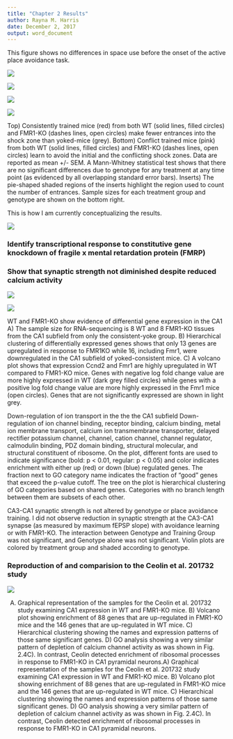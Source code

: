```yaml
---
title: "Chapter 2 Results"
author: Rayna M. Harris
date: December 2, 2017
output: word_document
---
```






This figure shows no differences in space use before the onset of the active place avoidance task.

![](../figures/fig1-04.png)


![](../figures/fig1-06.png) 


![](../figures/fig1-08.png)




![](../figures/fig1-02.png)


Top) Consistently trained mice (red) from both WT (solid lines, filled circles) and FMR1-KO (dashes lines, open circles) make fewer entrances into the shock zone than yoked-mice (grey). Bottom) Conflict trained mice (pink) from both WT (solid lines, filled circles) and FMR1-KO (dashes lines, open circles) learn to avoid the initial and the conflicting shock zones. Data are reported as mean +/- SEM. A Mann-Whitney statistical test shows that there are no significant differences due to genotype for any treatment at any time point (as evidenced by all overlapping standard error bars). Inserts) The pie-shaped shaded regions of the inserts highlight the region used to count the number of entrances. Sample sizes for each treatment group and genotype are shown on the bottom right.



This is how I am currently conceptualizing the results.

![](../figures/fig1-05.png)

### Identify transcriptional response to constitutive gene knockdown of fragile x mental retardation protein (FMRP)

### Show that synaptic strength not diminished despite reduced calcium activity 

![](../figures/fig1-09.png)




![](../figures/fig1-03.png)

WT and FMR1-KO show evidence of differential gene expression in the CA1
A)  The sample size for RNA-sequencing is 8 WT and 8 FMR1-KO tissues from the CA1 subfield from only the consistent-yoke group. B) Hierarchical clustering of differentially expressed genes shows that only 13 genes are upregulated in response to FMR1KO while 16, including Fmr1, were downregulated in the CA1 subfield of yoked-consistent mice. C) A volcano plot shows that expression Ccnd2 and Fmr1 are highly upregulated in WT compared to FMR1-KO mice. Genes with negative log fold change value are more highly expressed in WT (dark grey filled circles) while genes with a positive log fold change value are more highly expressed in the Fmr1 mice (open circles). Genes that are not significantly expressed are shown in light grey.

Down-regulation of ion transport in the the the CA1 subfield 
Down-regulation of ion channel binding, receptor binding, calcium binding, metal ion membrane transport, calcium ion transmembrane transporter, delayed rectifier potassium channel, channel, cation channel, channel regulator, calmodulin binding, PDZ domain binding, structural molecular, and structural constituent of ribosome. On the plot, different fonts are used to indicate significance (bold: p < 0.01, regular: p < 0.05) and color indicates enrichment with either up (red) or down (blue) regulated genes. The fraction next to GO category name indicates the fraction of "good" genes that exceed the p-value cutoff. The tree on the plot is hierarchical clustering of GO categories based on shared genes. Categories with no branch length between them are subsets of each other.



CA3-CA1 synaptic strength is not altered by genotype or place avoidance training.
I did not observe reduction in synaptic strength at the CA3-CA1 synapse (as measured by maximum fEPSP slope) with avoidance learning or with FMR1-KO. The interaction between Genotype and Training Group was not significant, and Genotype alone was not significant. Violin plots are colored by treatment group and shaded according to genotype.  

### Reproduction of and comparision to the Ceolin et al. 201732 study

![](../figures/fig3-01.png)

A) Graphical representation of the samples for the Ceolin et al. 201732 study examining CA1 expression in WT and FMR1-KO mice. B)  Volcano plot showing enrichment of 88 genes that are up-regulated in FMR1-KO mice and the 146 genes that are up-regulated in WT mice. C) Hierarchical clustering showing the names and expression patterns of those same significant genes. D) GO analysis showing a very similar pattern of depletion of calcium channel activity as was shown in Fig. 2.4C). In contrast, Ceolin detected enrichment of ribosomal processes in response to FMR1-KO in CA1 pyramidal neurons.A) Graphical representation of the samples for the Ceolin et al. 201732 study examining CA1 expression in WT and FMR1-KO mice. B)  Volcano plot showing enrichment of 88 genes that are up-regulated in FMR1-KO mice and the 146 genes that are up-regulated in WT mice. C) Hierarchical clustering showing the names and expression patterns of those same significant genes. D) GO analysis showing a very similar pattern of depletion of calcium channel activity as was shown in Fig. 2.4C). In contrast, Ceolin detected enrichment of ribosomal processes in response to FMR1-KO in CA1 pyramidal neurons.





